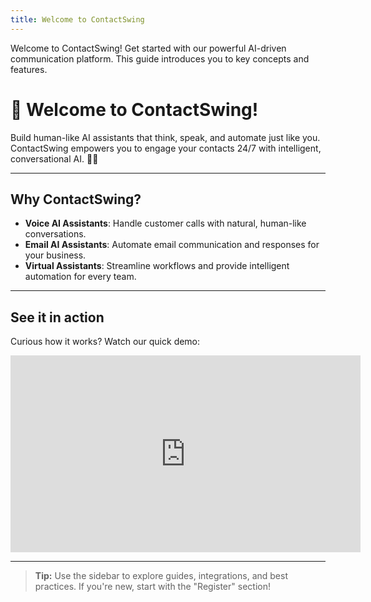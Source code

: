```yaml
---
title: Welcome to ContactSwing
---
```


Welcome to ContactSwing! Get started with our powerful AI-driven communication platform. This guide introduces you to key concepts and features.

# 👋 Welcome to ContactSwing!

Build human-like AI assistants that think, speak, and automate just like you. ContactSwing empowers you to engage your contacts 24/7 with intelligent, conversational AI. 🚀🤖

---

## Why ContactSwing?

- **Voice AI Assistants**: Handle customer calls with natural, human-like conversations.
- **Email AI Assistants**: Automate email communication and responses for your business.
- **Virtual Assistants**: Streamline workflows and provide intelligent automation for every team.


---

## See it in action

Curious how it works? Watch our quick demo:

<iframe width="560" height="315" src="https://www.youtube.com/embed/J2g8jxjQmMc?start=5" frameborder="0" allow="accelerometer; autoplay; clipboard-write; encrypted-media; gyroscope; picture-in-picture" allowfullscreen></iframe>

---

> **Tip:** Use the sidebar to explore guides, integrations, and best practices. If you're new, start with the "Register" section!
 
